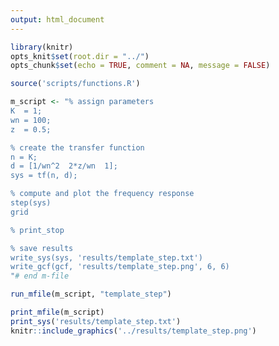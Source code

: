 ```yaml
---
output: html_document
---
```


```r
library(knitr)
opts_knit$set(root.dir = "../")
opts_chunk$set(echo = TRUE, comment = NA, message = FALSE)
```

```r
source('scripts/functions.R')
```

```r
m_script <- "% assign parameters
K  = 1;
wn = 100;
z  = 0.5;

% create the transfer function
n = K;
d = [1/wn^2  2*z/wn  1];
sys = tf(n, d);

% compute and plot the frequency response
step(sys)
grid

% print_stop 

% save results
write_sys(sys, 'results/template_step.txt')
write_gcf(gcf, 'results/template_step.png', 6, 6)
"# end m-file

run_mfile(m_script, "template_step")
```

```r
print_mfile(m_script)
print_sys('results/template_step.txt')
knitr::include_graphics('../results/template_step.png')
```

